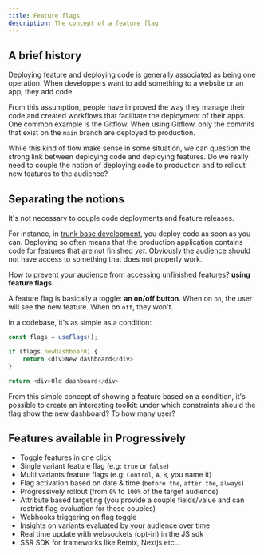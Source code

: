 ```yaml
---
title: Feature flags
description: The concept of a feature flag
---
```



## A brief history

Deploying feature and deploying code is generally associated as being one operation. When developpers want to add something to a website or an app, they add code.

From this assumption, people have improved the way they manage their code and created workflows that facilitate the deployment of their apps. One common example is the Gitflow. When using Gitflow, only the commits that exist on the `main` branch are deployed to production.

While this kind of flow make sense in some situation, we can question the strong link between deploying code and deploying features. Do we really need to couple the notion of deploying code to production and to rollout new features to the audience?

## Separating the notions

It's not necessary to couple code deployments and feature releases.

For instance, in [trunk base development](https://trunkbaseddevelopment.com/), you deploy code as soon as you can. Deploying so often means that the production application contains code for features that are not finished _yet_. Obviously the audience should not have access to something that does not properly work.

How to prevent your audience from accessing unfinished features? **using feature flags**.

A feature flag is basically a toggle: **an on/off button**. When on `on`, the user will see the new feature. When on `off`, they won't.

In a codebase, it's as simple as a condition:

```js
const flags = useFlags();

if (flags.newDashboard) {
	return <div>New dashboard</div>
}

return <div>Old dashboard</div>
```

From this simple concept of showing a feature based on a condition, it's possible to create an interesting toolkit: under which constraints should the flag show the new dashboard? To how many user?


## Features available in Progressively

- Toggle features in one click
- Single variant feature flag (e.g: `true` or `false`)
- Multi variants feature flags (e.g: `Control`, `A`, `B`, you name it)
- Flag activation based on date & time (`before the`, `after the`, `always`)
- Progressively rollout (from `0%` to `100%` of the target audience)
- Attribute based targeting (you provide a couple fields/value and can restrict flag evaluation for these couples)
- Webhooks triggering on flag toggle
- Insights on variants evaluated by your audience over time
- Real time update with websockets (opt-in) in the JS sdk
- SSR SDK for frameworks like Remix, Nextjs etc...